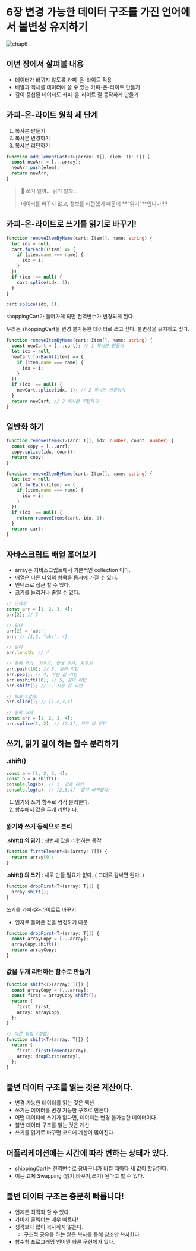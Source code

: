 # 6장 변경 가능한 데이터 구조를 가진 언어에서 불변성 유지하기

![chap6](./chap6.png)

## 이번 장에서 살펴볼 내용

- 데이터가 바뀌지 않도록 카피-온-라이트 적용
- 배열과 객체를 데이터에 쓸 수 있는 카피-온-라이트 만들기
- 깊이 중첩된 데이터도 카피-온-라이트 잘 동작하게 만들기

## 카피-온-라이트 원칙 세 단계

1. 복사본 만들기
2. 복사본 변경하기
3. 복사본 리턴하기

```typescript
function addElementLast<T>(array: T[], elem: T): T[] {
  const newArr = [...array];
  newArr.push(elem);
  return newArr;
}
```

> 🤔 쓰기 일까... 읽기 일까...
>
> 데이터를 바꾸지 않고, 정보를 리턴했기 때문에 **"읽기"**입니다!!!!

## 카피-온-라이트로 쓰기를 읽기로 바꾸기!

```typescript
function removeItemByName(cart: Item[], name: string) {
  let idx = null;
  cart.forEach((item) => {
    if (item.name === name) {
      idx = i;
    }
  });
  if (idx !== null) {
    cart.splice(idx, 1);
  }
}
```

```typescript
cart.splice(idx, 1);
```

shoppingCart가 들어가게 되면 전역변수가 변경되게 된다.

우리는 shoppingCart을 변경 불가능한 데이터로 쓰고 싶다. 불변성을 유지하고 싶다.

```typescript
function removeItemByName(cart: Item[], name: string) {
  const newCart = [...cart]; // 1 복사본 만들기
  let idx = null;
  newCart.forEach((item) => {
    if (item.name === name) {
      idx = i;
    }
  });
  if (idx !== null) {
    newCart.splice(idx, 1); // 2 복사본 변경하기
  }
  return newCart; // 3 복사본 리턴하기
}
```

## 일반화 하기

```typescript
function removeItems<T>(arr: T[], idx: number, count: number) {
  const copy = [...arr];
  copy.splice(idx, count);
  return copy;
}

function removeItemByName(cart: Item[], name: string) {
  let idx = null;
  cart.forEach((item) => {
    if (item.name === name) {
      idx = i;
    }
  });
  if (idx !== null) {
    return removeItems(cart, idx, 1);
  }
  return cart;
}
```

## 자바스크립트 배열 훑어보기

- array는 자바스크립트에서 기본적인 collection 이다.
- 배열은 다른 타입의 항목을 동시에 가질 수 있다.
- 인덱스로 접근 할 수 있다.
- 크기를 늘리거나 줄일 수 있다.

```typescript
// 인덱싱
const arr = [1, 2, 3, 4];
arr[2]; // 3

// 할당
arr[2] = 'abc';
arr; // [1,2, "abc", 4]

// 길이
arr.length; // 4

// 끝에 추가, 지우기, 앞에 추가, 지우기
arr.push(10); // 5, 길이 리턴
arr.pop(); // 4, 지운 값 리턴
arr.unshift(10); // 5, 길이 리턴
arr.shift(); // 1, 지운 값 리턴

// 복사 (얇게)
arr.slice(); // [1,2,3,4]

// 항목 삭제
const arr = [1, 2, 3, 4];
arr.splice(1, 2); // [2,3], 지운 값 리턴
```

## 쓰기, 읽기 같이 하는 함수 분리하기

### .shift()

```typescript
const a = [1, 2, 3, 4];
const b = a.shift();
console.log(b); // 1  값을 리턴
console.log(a); // [2,3,4]  값이 바뀌었다!
```

1. 읽기와 쓰기 함수로 각각 분리한다.
2. 함수에서 값을 두개 리턴한다.

### 읽기와 쓰기 동작으로 분리

**.shift() 의 읽기** : 첫번째 값을 리턴하는 동작

```typescript
function firstElement<T>(array: T[]) {
  return array[0];
}
```

**.shift() 의 쓰기** : 새로 만들 필요가 없다. ( 그대로 감싸면 된다. )

```typescript
function dropFirst<T>(array: T[]) {
  array.shift();
}
```

쓰기를 카피-온-라이트로 바꾸기

- 인자로 들어온 값을 변경하기 때문

```typescript
function dropFirst<T>(array: T[]) {
  const arrayCopy = [...array];
  arrayCopy.shift();
  return arrayCopy;
}
```

### 값을 두개 리턴하는 함수로 만들기

```typescript
function shift<T>(array: T[]) {
  const arrayCopy = [...array];
  const first = arrayCopy.shift();
  return {
    first: first,
    array: arrayCopy,
  };
}

// 다른 방법 (조합)
function shift<T>(array: T[]) {
  return {
    first: firstElement(array),
    array: dropFirst(array),
  };
}
```

## 불변 데이터 구조를 읽는 것은 계산이다.

- 변경 가능한 데이터를 읽는 것은 액션
- 쓰기는 데이터를 변경 가능한 구조로 만든다
- 어떤 데이터에 쓰기가 없다면, 데이터는 변경 불가능한 데이터이다.
- 불변 데이터 구조를 읽는 것은 계산
- 쓰기를 읽기로 바꾸면 코드에 계산이 많아진다.

## 어플리케이션에는 시간에 따라 변하는 상태가 있다.

- shippingCart는 전역변수로 장바구니가 바뀔 때마다 새 값이 할당된다.
- 이는 교체 Swapping (읽기,바꾸기,쓰기) 된다고 할 수 있다.

## 불변 데이터 구조는 충분히 빠릅니다!

- 언제든 최적화 할 수 있다.
- 가비지 콜렉터는 매우 빠르다!
- 생각보다 많이 복사하지 않는다.
  - 구조적 공유를 하는 얕은 복사를 통해 참조만 복사한다.
- 함수형 프로그래밍 언어엔 빠른 구현체가 있다.

